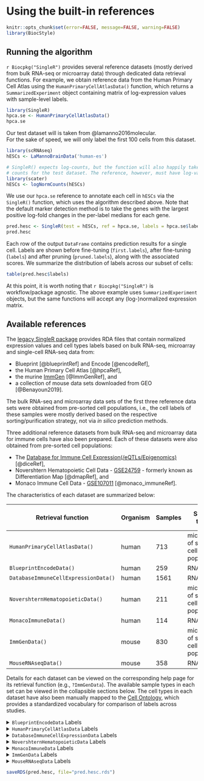 # Using the built-in references

```r
knitr::opts_chunk$set(error=FALSE, message=FALSE, warning=FALSE)
library(BiocStyle)
```

## Running the algorithm

`r Biocpkg("SingleR")` provides several reference datasets (mostly derived from bulk RNA-seq or microarray data) through dedicated data retrieval functions.
For example, we obtain reference data from the Human Primary Cell Atlas using the `HumanPrimaryCellAtlasData()` function,
which returns a `SummarizedExperiment` object containing matrix of log-expression values with sample-level labels.

```r
library(SingleR)
hpca.se <- HumanPrimaryCellAtlasData()
hpca.se
```

Our test dataset will is taken from @lamanno2016molecular.  
For the sake of speed, we will only label the first 100 cells from this dataset.

```r
library(scRNAseq)
hESCs <- LaMannoBrainData('human-es')

# SingleR() expects log-counts, but the function will also happily take raw
# counts for the test dataset. The reference, however, must have log-values.
library(scater)
hESCs <- logNormCounts(hESCs)
```

We use our `hpca.se` reference to annotate each cell in `hESCs` via the `SingleR()` function, which uses the algorithm described above.
Note that the default marker detection method is to take the genes with the largest positive log-fold changes in the per-label medians for each gene.

```r
pred.hesc <- SingleR(test = hESCs, ref = hpca.se, labels = hpca.se$label.main)
pred.hesc
```

Each row of the output `DataFrame` contains prediction results for a single cell.
Labels are shown before fine-tuning (`first.labels`), after fine-tuning (`labels`) and after pruning (`pruned.labels`), along with the associated scores.
We summarize the distribution of labels across our subset of cells:

```r
table(pred.hesc$labels)
```

At this point, it is worth noting that `r Biocpkg("SingleR")` is workflow/package agnostic.
The above example uses `SummarizedExperiment` objects, but the same functions will accept any (log-)normalized expression matrix.

## Available references

The [legacy SingleR package](https://github.com/dviraran/SingleR/tree/master/data) provides RDA files that contain normalized expression values and cell types labels based on bulk RNA-seq, microarray and single-cell RNA-seq data from:

* Blueprint [@blueprintRef] and Encode [@encodeRef],
* the Human Primary Cell Atlas [@hpcaRef],
* the murine [ImmGen](http://www.immgen.org/) [@ImmGenRef], and
* a collection of mouse data sets downloaded from GEO [@Benayoun2019].

The bulk RNA-seq and microarray data sets of the first three reference data sets were obtained from pre-sorted cell populations, i.e., the cell labels of these samples were mostly derived based on the respective sorting/purification strategy, not via *in silico* prediction methods.

Three additional reference datasets from bulk RNA-seq and microarray data for immune cells have also been prepared.
Each of these datasets were also obtained from pre-sorted cell populations:

* The [Database for Immune Cell Expression(/eQTLs/Epigenomics)](https://dice-database.org) [@diceRef],
* Novershtern Hematopoietic Cell Data - [GSE24759](https://www.ncbi.nlm.nih.gov/geo/query/acc.cgi?acc=GSE24759) - formerly known as Differentiation Map [@dmapRef], and
* Monaco Immune Cell Data - [GSE107011](https://www.ncbi.nlm.nih.gov/geo/query/acc.cgi?acc=GSE107011)  [@monaco_immuneRef].

The characteristics of each dataset are summarized below:

| Retrieval function |  Organism  | Samples | Sample types |  No. of main labels  | No. of fine labels | Cell type focus |
|------------------|----------|----------|-------------|----------------------|------------|----------|
|`HumanPrimaryCellAtlasData()`| human | 713 | microarrays of sorted cell populations  | 37 |  157 | Non-specific |
|`BlueprintEncodeData()` |  human | 259 | RNA-seq | 24 | 43 | Non-specific |
|`DatabaseImmuneCellExpressionData()` | human | 1561 | RNA-seq | 5 | 15 | Immune |
|`NovershternHematopoieticData()` | human | 211 | microarrays of sorted cell populations | 17 | 38 | Hematopoietic & Immune |
|`MonacoImmuneData()` | human | 114 | RNA-seq | 11 | 29 | Immune |
|`ImmGenData()`|  mouse | 830  | microarrays of sorted cell populations | 20 | 253 | Hematopoietic & Immune |
|`MouseRNAseqData()`| mouse |358  |RNA-seq| 18  | 28 | Non-specific |

Details for each dataset can be viewed on the corresponding help page for its retrieval function (e.g., `?ImmGenData`).
The available sample types in each set can be viewed in the collapsible sections below.
The cell types in each dataset have also been manually mapped to the [Cell Ontology](https://www.ebi.ac.uk/ols/ontologies/cl), which provides a standardized vocabulary for comparison of labels across studies.

<details>
  <summary>`BlueprintEncodeData` Labels</summary>

```r
library(knitr)
library(SingleR)
ref <- BlueprintEncodeData()
samples <- colData(ref)[,c("label.main", "label.fine","label.ont")]
samples <- as.data.frame(samples)
kable(unique(samples), format = "markdown")
```
</details>

<details>
  <summary>`HumanPrimaryCellAtlasData` Labels</summary>

```r
library(knitr)
library(SingleR)
ref <- HumanPrimaryCellAtlasData()
samples <- colData(ref)[,c("label.main", "label.fine","label.ont")]
samples <- as.data.frame(samples)
kable(unique(samples), format = "markdown")
```
</details>

<details>
  <summary>`DatabaseImmuneCellExpressionData` Labels</summary>

```r
library(knitr)
library(SingleR)
ref <- DatabaseImmuneCellExpressionData()
samples <- colData(ref)[,c("label.main", "label.fine","label.ont")]
samples <- as.data.frame(samples)
kable(unique(samples), format = "markdown")
```
</details>

<details>
  <summary>`NovershternHematopoieticData` Labels</summary>

```r
library(knitr)
library(SingleR)
ref <- NovershternHematopoieticData()
samples <- colData(ref)[,c("label.main", "label.fine","label.ont")]
samples <- as.data.frame(samples)
kable(unique(samples), format = "markdown")
```
</details>

<details>
  <summary>`MonacoImmuneData` Labels</summary>

```r
library(knitr)
library(SingleR)
ref <- MonacoImmuneData()
samples <- colData(ref)[,c("label.main", "label.fine","label.ont")]
samples <- as.data.frame(samples)
kable(unique(samples), format = "markdown")
```
</details>

<details>
  <summary>`ImmGenData` Labels</summary>

```r
library(knitr)
library(SingleR)
ref <- ImmGenData()
samples <- colData(ref)[,c("label.main", "label.fine","label.ont")]
samples <- as.data.frame(samples)
kable(unique(samples), format = "markdown")
```
</details>

<details>
  <summary>`MouseRNAseqData` Labels</summary>

```r
library(knitr)
library(SingleR)
ref <- MouseRNAseqData()
samples <- colData(ref)[,c("label.main", "label.fine","label.ont")]
samples <- as.data.frame(samples)
kable(unique(samples), format = "markdown")
```
</details>

```r
saveRDS(pred.hesc, file="pred.hesc.rds")
```
